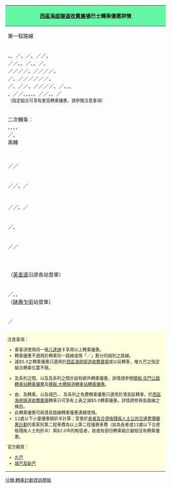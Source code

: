 {| class = "wikitable collapsible NavFrame collapsed" style = "width:100%; text-align:center; font-size:14px;"
! colspan = "5" style = "background:#66F7A6; font-size:16px;" | [[西區海底隧道收費廣場]]巴士轉乘優惠詳情
|- style = "background:#FFFFFF; font-weight:bold;"
| width = "35%" | 第一程路線
| width = "35%" | 第二程路線
| width = "8%" | 方向
| width = "13%" | 第二程車資
| width = "9%" | 時限
|-
| colspan = "2" | {{CHT|900}}、{{CHT|904}}、{{CHT|905}}／{{CHT|905P}}、{{CHT|907B}}／{{CHT|907C}}、{{CHT|914}}／{{CHT|914P}}／{{CHT|914X}}、<br>{{CHT|930}}／{{CHT|930A}}／{{CHT|930X}}、{{CHT|933}}、{{CHT|934}}／{{CHT|934A}}、{{CHT|935}}、{{CHT|936}}／{{CHT|936A}}、<br>{{CHT|948}}／{{CHT|948A}}／{{CHT|948B}}／{{CHT|948P}}／{{CHT|948X}}、{{CHT|960}}／{{CHT|960C}}／{{CHT|960P}}／{{CHT|960S}}／{{CHT|960X}}、<br>{{CHT|961}}／{{CHT|961P}}、{{CHT|962}}／{{CHT|962A}}／{{CHT|962B}}／{{CHT|962E}}／{{CHT|962P}}／{{CHT|962S}}／{{CHT|962X}}、<br>{{CHT|967}}／{{CHT|967X}}、{{CHT|968}}／{{CHT|968A}}／{{CHT|968X}}、{{CHT|969}}／{{CHT|969A}}／{{CHT|969B}}／{{CHT|969P}}／{{CHT|969X}}、{{CHT|970}}／{{CHT|970X}}、{{CHT|971}}、{{CHT|973}}、<br>{{CHT|976}}、{{CHT|978}}／{{CHT|978A}}／{{CHT|978B}}、{{CHT|980A}}、{{CHT|980X}}、{{CHT|981P}}、{{CHT|982X}}、{{CHT|985}}／{{CHT|985A}}／{{CHT|985B}}、{{CHT|989}}、{{CTB|E11}}／{{CTB|E11A}}<br><small>（指定組合可享有更高轉乘優惠，請參閱注意事項）</small>
| rowspan = "11" | 往港島 
| 原價減$5.0 
| rowspan = "15" | 150分鐘
|-
| 二次轉乘：<br>{{KMB|38B}}、{{KMB|240X}}、{{KMB|249X}}、{{KMB|286C}}、<br>{{KMB|286P}}／{{KMB|286X}}、{{KMB|287X}}<br>再轉 {{KMB|280X}}
| rowspan = "3" | {{CHT|934}}／{{CHT|934A}}、{{CHT|935}}、{{CHT|936}}／{{CHT|936A}}、<br>{{CHT|960}}／{{CHT|960C}}／{{CHT|960P}}／{{CHT|960S}}／{{CHT|960X}}、{{CHT|961}}／{{CHT|961P}}、<br>{{CHT|968}}／{{CHT|968A}}／{{CHT|968X}}、<br>{{CHT|978}}／{{CHT|978A}}／{{CHT|978B}}
| rowspan = "2" | 總車費：$18.4<br>（$20.2）
|-
| {{KMB|280X}}
|-
| {{KMB|T270}}
| 原價減$1.5
|-
| {{CHT|978}}／{{CHT|978A}}／{{CHT|978B}}
| rowspan = "3" | {{CHT|968}}
| rowspan = "3" | 免費
|-
| {{CHT|960}}／{{CHT|960P}}／{{CHT|960S}}、{{CHT|961}}／{{CHT|961P}}
|-
| {{CHT|960X}}
|-
| {{CHT|960}}／{{CHT|960P}}／{{CHT|960S}}、{{CHT|961}}／{{CHT|961P}}
| {{CHT|968X}}
| $2.6
|-
| {{CHT|934}}／{{CHT|934A}}、{{CHT|935}}
| {{CHT|936}}／{{CHT|936A}}
| rowspan = "5" | 免費
|-
| rowspan = "2" | {{CHT|968}}／{{CHT|968A}}／{{CHT|968X}}
| {{CHT|960}}／{{CHT|960C}}／{{CHT|960P}}／{{CHT|960S}}、{{CHT|961}}／{{CHT|961P}}
|-
| {{CHT|960X}}
|-
| {{CHT|968}}
| {{CHT|960}}／{{CHT|960A}}／{{CHT|960B}}、{{CHT|961}}
| rowspan = "4" | 往新界
|-
| {{CHT|960B}}<br>（[[英皇道]]沿途各站登車）
| {{CHT|968}}
|-
| {{CHT|960}}／{{CHT|960A}}、{{CHT|961}}、{{CHT|960B}}<br>（[[砵典乍街]]站登車）
| {{CHT|968}}／{{CHT|968X}}
| $2.6
|-
| {{CHT|936}}／{{CHT|936A}}
| {{CHT|934}}／{{CHT|934A}}、{{CHT|935}}
| 免費
|-
| colspan = "6" style = "background:#FFFFE0; text-align:left; font-size:10pt;" | 
注意事項：
* 乘客須使用同一張[[八達通]]卡享用以上轉乘優惠。
* 轉乘優惠不適用於轉乘同一路線或用「／」劃分的組別之路線。
* 減$5.0之轉乘優惠只適用於[[西區海底隧道收費廣場]]或以前轉車，唯九巴之指定組合轉乘位置不限。
* {{CHT|960}}及{{CHT|961}}系列之間，以及{{CHT|968}}及{{CHT|978}}系列之間亦設有額外轉乘優惠，詳情請參閱[[模板:屯門公路轉車站轉乘優惠]]及[[模板:大欖隧道轉車站轉乘優惠]]。
* 由{{CHT|934}}、{{CHT|934A}}及{{CHT|935}}轉乘{{CHT|968}}，以及城巴{{CHT|930}}、{{CHT|962}}、{{CHT|967}}及{{CHT|969}}系列之免費轉乘優惠只適用於港島區轉車，於[[西區海底隧道收費廣場]]轉車只可享有上表之減$5.0轉乘優惠。詳情請參與各路線之條目。
* 此轉乘優惠可與港島路線轉乘優惠連續使用。
* 12歲以下小童優惠額折半計算；受惠於[[長者及合資格殘疾人士公共交通票價優惠計劃]]的乘客則第二程車費為以上第二程優惠車費（如為長者或12歲以下合資格殘疾人士則折半）與$2.0中的較低者，故或有部份轉乘組合變相沒有轉乘優惠。
官方網頁：
* [http://www.kmb.hk/tc/services/interchange_crossharbourtunnels.html 九巴]
* [http://www.nwstbus.com.hk/fareConcession/west_habour_chi.pdf 城巴及新巴]{{Editbtn|模板:西區海底隧道轉乘優惠計劃}}
|}<noinclude>[[分類:轉乘計劃資訊模板]]</noinclude>